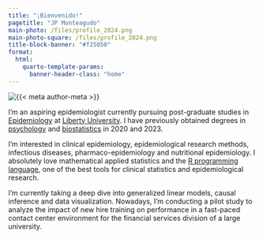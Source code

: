 ```yaml
---
title: "¡Bienvenido!"
pagetitle: "JP Monteagudo"
main-photo: /files/profile_2024.png
main-photo-square: /files/profile_2024.png
title-block-banner: "#f25050"
format:
  html:
    quarto-template-params:
      banner-header-class: "home"
---
```


::: grid

::: {.g-col-12 .g-col-sm-4}


```{=html}
<div class="grid" style="--bs-columns: 5; row-gap: 0;">
  <div class="g-col-1 g-col-sm-0"></div>
  <div class="g-col-3 g-col-sm-5 text-center"> <!-- Added text-center class -->
    <picture>
      <source media="(max-width: 576px)" srcset="{{< meta main-photo-square >}}">
      <source media="(min-width: 576px)" srcset="{{< meta main-photo >}}">
      <img class="img-fluid mx-auto" src="{{< meta main-photo >}}" alt="{{< meta author-meta >}}">
    </picture>
  </div>
  <div class="g-col-1 g-col-sm-0"></div>
</div>
```

:::


::: {.g-col-12 .g-col-sm-8}


I'm an aspiring epidemiologist currently pursuing post-graduate studies in [Epidemiology](https://www.liberty.edu/residential/health-sciences/masters/public-health/epidemiology/) at [Liberty University](https://www.liberty.edu/residential/). I have previously obtained degrees in [psychology](https://www.liberty.edu/residential/behavioral-sciences/bachelors/psychology/) and [biostatistics](https://www.statistics.com/certificate/biostatistics-certificate-program/) in 2020 and 2023.

I'm interested in clinical epidemiology, epidemiological research methods, infectious diseases, pharmaco-epidemiology and nutritional epidemiology. I absolutely love mathematical applied statistics and the [R programming language](https://www.r-project.org/), one of the best tools for clinical statistics and epidemiological research.

I'm currently taking a deep dive into generalized linear models, causal inference and data visualization. Nowadays, I'm conducting a pilot study to analyze the impact of new hire training on performance in a fast-paced contact center environment for the financial services division of a large university.


:::

:::
